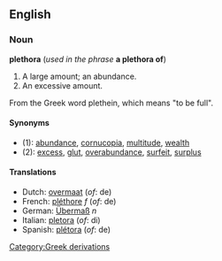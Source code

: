 ==English==
===Noun===
'''plethora''' (''used in the phrase'' '''a plethora of''')

#A large amount; an abundance.
#An excessive amount.

From the Greek word plethein, which means "to be full".

====Synonyms====
*(1): [[abundance]], [[cornucopia]], [[multitude]], [[wealth]]
*(2): [[excess]], [[glut]], [[overabundance]], [[surfeit]], [[surplus]]

====Translations====
*Dutch: [[overmaat]] (''of'': de)
*French: [[pléthore]] ''f'' (''of'': de)
*German: [[Übermaß]] ''n''
*Italian: [[pletora]] (''of'': di)
*Spanish: [[plétora]] (''of'': de)
[[Category:Greek derivations]]